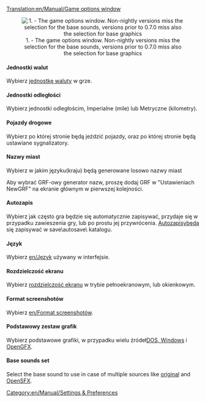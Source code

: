[[Translation:en/Manual/Game options window]]
{{pl/Tłumaczenie|oryg. = en/Manual/Game options window
|z     = en
|Postępy = 95
}}
{{pl/Manual/Spis treści}}
<center>[[File:pl/Game options.png|center|frame|1. - The game options window. Non-nightly versions miss the selection for the base sounds, versions prior to 0.7.0 miss also the selection for base graphics]]</center>

====Jednostki walut====
Wybierz [[en/Waluta|jednostkę waluty]] w grze.

====Jednostki odległości====
Wybierz jednostki odległościm, Imperialne (mile) lub Metryczne (kilometry).

====Pojazdy drogowe====
Wybierz po której stronie będą jeździć pojazdy, oraz po której stronie będą ustawiane sygnalizatory.

====Nazwy miast====
Wybierz w jakim języku(kraju) będą generowane losowo nazwy miast

Aby wybrać GRF-owy generator nazw, proszę dodaj GRF w "Ustawieniach NewGRF" na ekranie głównym w pierwszej kolejności.

====Autozapis====
Wybierz jak często gra będzie się automatycznie zapisywać, przydaje się w przypadku zawieszenia gry, lub po prostu jej przywrócenia. [[en/Autozapis|Autozapisy]]będą się zapisywać w save\autosave\ katalogu.

====Język====
Wybierz [[en/Język]] używany w interfejsie.

====Rozdzielczość ekranu====
Wybierz [[en/Rozdzielczość|rozdzielczość ekranu]] w trybie pełnoekranowym, lub okienkowym.

====Format screenshotów====
Wybierz [[en/Format screenshotów]].

====Podstawowy zestaw grafik====
Wybierz podstawowe grafiki, w przypadku wielu źródeł[[en/Archive/Manual/Installation FAQ#what-files-do-i-need-from-ttd|DOS, Windows]] i [[en/Archive/Community/Graphics Replacement|OpenGFX]].

====Base sounds set====
Select the base sound to use in case of multiple sources like [[en/Archive/Manual/Installation FAQ#what-files-do-i-need-from-ttd|original]] and [[en/Archive/Community/Sound Effects Replacement|OpenSFX]].


[[Category:en/Manual/Settings & Preferences]]